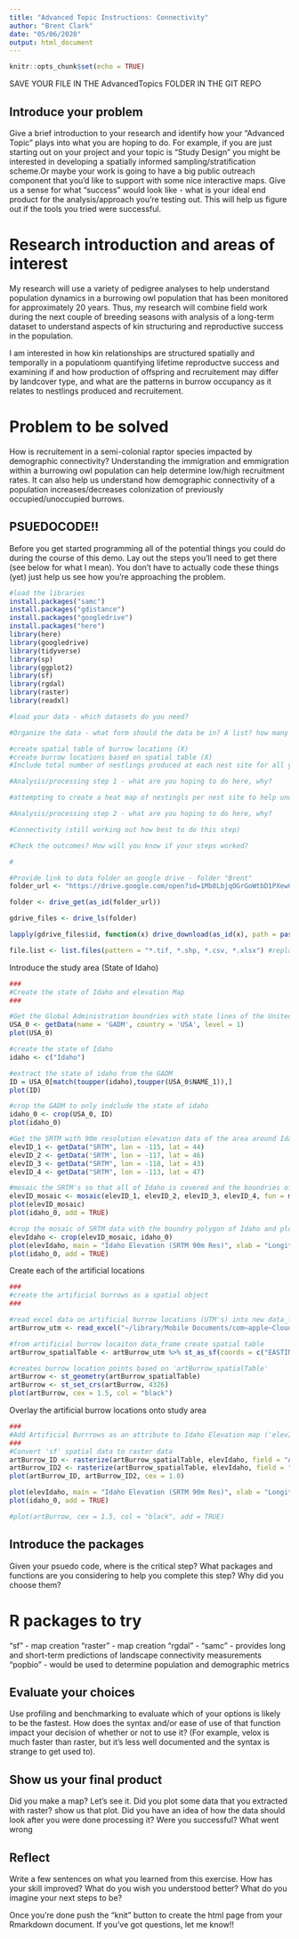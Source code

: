 ```yaml
---
title: "Advanced Topic Instructions: Connectivity"
author: "Brent Clark"
date: "05/06/2020"
output: html_document
---
```


```r
knitr::opts_chunk$set(echo = TRUE)
```


SAVE YOUR FILE IN THE AdvancedTopics FOLDER IN THE GIT REPO

## Introduce your problem

Give a brief introduction to your research and identify how your "Advanced Topic" plays into what you are hoping to do. For example, if you are just starting out on your project and your topic is "Study Design" you might be interested in developing a spatially informed sampling/stratification scheme.Or maybe your work is going to have a big public outreach component that you'd like to support with some nice interactive maps. Give us a sense for what "success" would look like - what is your ideal end product for the analysis/approach you're testing out. This will help us figure out if the tools you tried were successful.

# Research introduction and areas of interest
My research will use a variety of pedigree analyses to help understand population dynamics in a burrowing owl population that has been monitored for approximately 20 years. Thus, my research will combine field work during the next couple of breeding seasons with analysis of a long-term dataset to understand aspects of kin structuring and reproductive success in the population.  

I am interested in how kin relationships are structured spatially and temporally in a populationm quantifying lifetime reproductve success and examining if and how production of offspring and recruitement may differ by landcover type, and what are the patterns in burrow occupancy as it relates to nestlings produced and recruitement.  

# Problem to be solved
How is recruitement in a semi-colonial raptor species impacted by demographic connectivity?  Understanding the immigration and emmigration within a burrowing owl population can help determine low/high recruitment rates.  It can also help us understand how demographic connectivity of a population increases/decreases colonization of previously occupied/unoccupied burrows. 

## PSUEDOCODE!!
Before you get started programming all of the potential things you could do during the course of this demo. Lay out the steps you'll need to get there (see below for what I mean). You don't have to actually code these things (yet) just help us see how you're approaching the problem.

```r
#load the libraries 
install.packages("samc")
install.packages("gdistance")
install.packages("googledrive")
install.packages("here")
library(here)
library(googledrive)
library(tidyverse)
library(sp)
library(ggplot2)
library(sf)
library(rgdal)
library(raster)
library(readxl)

#load your data - which datasets do you need?

#Organize the data - what form should the data be in? A list? how many elements, a data frame? how many rows and columns?

#create spatial table of burrow locations (X) 
#create burrow locations based on spatial table (X)
#Include total number of nestlings produced at each nest site for all years

#Analysis/processing step 1 - what are you hoping to do here, why? 

#attempting to create a heat map of nestingls per nest site to help understand what nest sites have produced the most nestlings for the last 20+ years

#Analysis/processing step 2 - what are you hoping to do here, why? 

#Connectivity (still working out how best to do this step)

#Check the outcomes? How will you know if your steps worked?

# 
```

```r

#Provide link to data folder on google drive - folder "Brent"
folder_url <- "https://drive.google.com/open?id=1Mb8LbjqOGrGoWtbD1PXew0698boBJtH0" 

folder <- drive_get(as_id(folder_url))

gdrive_files <- drive_ls(folder)

lapply(gdrive_files$id, function(x) drive_download(as_id(x), path = paste0(here::here("datatemp/original/"), gdrive_files[gdrive_files$id==x,]$name), overwrite = TRUE))

file.list <- list.files(pattern = "*.tif, *.shp, *.csv, *.xlsx") #replace the pattern with the appropriate extensions for the files you want to load (e.g., .shp, .csv)


```

Introduce the study area (State of Idaho)
```r
###
#Create the state of Idaho and elevation Map
###

#Get the Global Administration boundries with state lines of the United States
USA_0 <- getData(name = 'GADM', country = 'USA', level = 1)
plot(USA_0)

#create the state of Idaho
idaho <- c("Idaho")

#extract the state of idaho from the GADM
ID = USA_0[match(toupper(idaho),toupper(USA_0$NAME_1)),]
plot(ID)

#crop the GADM to only indclude the state of idaho
idaho_0 <- crop(USA_0, ID)
plot(idaho_0)

#Get the SRTM with 90m resolution elevation data of the area around Idaho using longitude and latitude
elevID_1 <- getData("SRTM", lon = -115, lat = 44)
elevID_2 <- getData('SRTM', lon = -117, lat = 46)
elevID_3 <- getData("SRTM", lon = -118, lat = 43)
elevID_4 <- getData("SRTM", lon = -113, lat = 47)

#mosaic the SRTM's so that all of Idaho is covered and the boundries of Idaho is shown
elevID_mosaic <- mosaic(elevID_1, elevID_2, elevID_3, elevID_4, fun = mean)
plot(elevID_mosaic)
plot(idaho_0, add = TRUE)

#crop the mosaic of SRTM data with the boundry polygon of Idaho and plot new map
elevIdaho <- crop(elevID_mosaic, idaho_0)
plot(elevIdaho, main = "Idaho Elevation (SRTM 90m Res)", xlab = "Longitude", ylab = "Latitude", legend.args = list(text = 'Elevation (m)', side = 4, line = 3, font = 2))
plot(idaho_0, add = TRUE)

```

Create each of the artificial locations
```r
###
#create the artificial burrows as a spatial object
###

#read excel data on artificial burrow locations (UTM's) into new data_frame
artBurrow_utm <- read_excel("~/library/Mobile Documents/com~apple~CloudDocs/BSU/Graduate - MS Raptor biology/r_Projects/HES598/datatemp/original/Belthoff Burrows - UTMs_revised.xlsx")

#from artificial burrow locaiton data_frame create spatial table 
artBurrow_spatialTable <- artBurrow_utm %>% st_as_sf(coords = c("EASTING", "NORTHING"), crs = 4326)

#creates burrow location points based on 'artBurrow_spatialTable'
artBurrow <- st_geometry(artBurrow_spatialTable) 
artBurrow <- st_set_crs(artBurrow, 4326)
plot(artBurrow, cex = 1.5, col = "black")

```

Overlay the artificial burrow locations onto study area
```r
###
#Add Artificial Burrrows as an attribute to Idaho Elevation map ('elevIdaho')
###
#Convert 'sf' spatial data to raster data
artBurrow_ID <- rasterize(artBurrow_spatialTable, elevIdaho, field = "ABS_NAME", fun = min)
artBurrow_ID2 <- rasterize(artBurrow_spatialTable, elevIdaho, field = "ABS_NAME", fun = max)
plot(artBurrow_ID, artBurrow_ID2, cex = 1.0)

plot(elevIdaho, main = "Idaho Elevation (SRTM 90m Res)", xlab = "Longitude", ylab = "Latitude", legend.args = list(text = 'Elevation (m)', side = 4, line = 3.2, font = 2))
plot(idaho_0, add = TRUE)

#plot(artBurrow, cex = 1.5, col = "black", add = TRUE)
```

## Introduce the packages
Given your psuedo code, where is the critical step? What packages and functions are you considering to help you complete this step? Why did you choose them? 

# R packages to try
"sf" - map creation
"raster" - map creation
"rgdal" - 
"samc" - provides long and short-term predictions of landscape connectivity measurements
"popbio" - would be used to determine population and demographic metrics

## Evaluate your choices
Use profiling and benchmarking to evaluate which of your options is likely to be the fastest. How does the syntax and/or ease of use of that function impact your decision of whether or not to use it? (For example, velox is much faster than raster, but it's less well documented and the syntax is strange to get used to).

## Show us your final product
Did you make a map? Let's see it. Did you plot some data that you extracted with raster? show us that plot. Did you have an idea of how the data should look after you were done processing it? Were you successful? What went wrong

## Reflect
Write a few sentences on what you learned from this exercise. How has your skill improved? What do you wish you understood better? What do you imagine your next steps to be?

Once you're done push the "knit" button to create the html page from your Rmarkdown document. If you've got questions, let me know!!